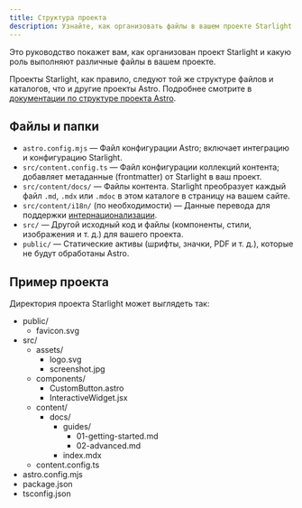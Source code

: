 ```yaml
---
title: Структура проекта
description: Узнайте, как организовать файлы в вашем проекте Starlight.
---
```


Это руководство покажет вам, как организован проект Starlight и какую роль выполняют различные файлы в вашем проекте.

Проекты Starlight, как правило, следуют той же структуре файлов и каталогов, что и другие проекты Astro. Подробнее смотрите в [документации по структуре проекта Astro](https://docs.astro.build/ru/basics/project-structure/).

## Файлы и папки

- `astro.config.mjs` — Файл конфигурации Astro; включает интеграцию и конфигурацию Starlight.
- `src/content.config.ts` — Файл конфигурации коллекций контента; добавляет метаданные (frontmatter) от Starlight в ваш проект.
- `src/content/docs/` — Файлы контента. Starlight преобразует каждый файл `.md`, `.mdx` или `.mdoc` в этом каталоге в страницу на вашем сайте.
- `src/content/i18n/` (по необходимости) — Данные перевода для поддержки [интернационализации](/ru/guides/i18n/).
- `src/` — Другой исходный код и файлы (компоненты, стили, изображения и т. д.) для вашего проекта.
- `public/` — Статические активы (шрифты, значки, PDF и т. д.), которые не будут обработаны Astro.

## Пример проекта

Директория проекта Starlight может выглядеть так:


<FileTree>

- public/
  - favicon.svg
- src/
  - assets/
    - logo.svg
    - screenshot.jpg
  - components/
    - CustomButton.astro
    - InteractiveWidget.jsx
  - content/
    - docs/
      - guides/
        - 01-getting-started.md
        - 02-advanced.md
      - index.mdx
  - content.config.ts
- astro.config.mjs
- package.json
- tsconfig.json

</FileTree>
